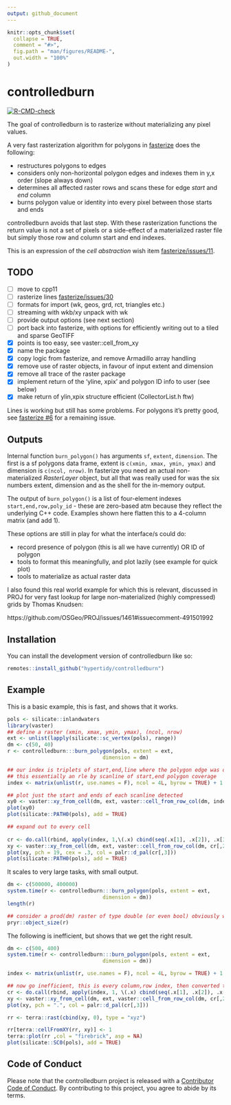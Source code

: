 ```yaml
---
output: github_document
---
```


<!-- README.md is generated from README.Rmd. Please edit that file -->

```r
knitr::opts_chunk$set(
  collapse = TRUE,
  comment = "#>",
  fig.path = "man/figures/README-",
  out.width = "100%"
)
```


# controlledburn 

<!-- badges: start -->
[![R-CMD-check](https://github.com/hypertidy/controlledburn/actions/workflows/R-CMD-check.yaml/badge.svg)](https://github.com/hypertidy/controlledburn/actions/workflows/R-CMD-check.yaml)
<!-- badges: end -->

The goal of controlledburn is to rasterize without materializing any pixel values.

A very fast rasterization algorithm for polygons in [fasterize](https://github.com/ecohealthalliance/fasterize) does the following: 

- restructures polygons to edges
- considers only non-horizontal polygon edges and indexes them in y,x order (slope always down)
- determines all affected raster rows and scans these for edge *start* and *end* column
- burns polygon value or identity into every pixel between those starts and ends


controlledburn avoids that last step.  With these rasterization functions the return value is not a set of pixels or a side-effect of
a materialized raster file but simply those row and column start and end indexes.



This is an expression of the *cell abstraction* wish item [fasterize/issues/11](https://github.com/ecohealthalliance/fasterize/issues/11). 

## TODO 

- [ ] move to cpp11
- [ ] rasterize lines [fasterize/issues/30](https://github.com/ecohealthalliance/fasterize/issues/30)
- [ ] formats for import (wk, geos, grd, rct, triangles etc.)
- [ ] streaming with wkb/xy unpack with wk
- [ ] provide output options (see next section)
- [ ] port back into fasterize, with options for efficiently writing out to a tiled and sparse GeoTIFF
- [x] points is too easy, see vaster::cell_from_xy
- [x] name the package
- [x] copy logic from fasterize, and remove Armadillo array handling
- [x] remove use of raster objects, in favour of input extent and dimension
- [x] remove all trace of the raster package
- [x] implement return of the 'yline, xpix' and polygon ID info to user (see below)
- [x] make return of ylin,xpix structure efficient (CollectorList.h ftw)

Lines is working but still has some problems. For polygons it's pretty good, see [fasterize #6](https://github.com/ecohealthalliance/fasterize/issues/6) for a remaining issue. 

## Outputs

Internal function `burn_polygon()` has arguments `sf`, `extent`, `dimension`. The first is a sf polygons data frame, extent is `c(xmin, xmax, ymin, ymax)` and dimension is `c(ncol, nrow)`. In fasterize you need an actual non-materialized *RasterLayer* object, but all that was
really used for was the six numbers extent, dimension and as the shell for the in-memory output. 

The output of `burn_polygon()` is a list of four-element indexes `start,end,row,poly_id` - these are zero-based atm because they reflect the underlying C++ code. Examples shown here flatten this to a 4-column matrix (and add 1). 


These options are still in play for what the interface/s could do: 

* record presence of polygon (this is all we have currently) OR ID of polygon
* tools to format this meaningfully, and plot lazily (see example for quick plot)
* tools to materialize as actual raster data

I also found this real world example for which this is relevant, discussed in PROJ for
very fast lookup for large non-materialized (highly compressed) grids by Thomas
Knudsen:

https://github.com/OSGeo/PROJ/issues/1461#issuecomment-491501992


## Installation

You can install the development version of controlledburn like so:

``` r
remotes::install_github("hypertidy/controlledburn")
```

## Example

This is a basic example, this is fast, and shows that it works. 

```r
pols <- silicate::inlandwaters
library(vaster)
## define a raster (xmin, xmax, ymin, ymax), (ncol, nrow)
ext <- unlist(lapply(silicate::sc_vertex(pols), range))
dm <- c(50, 40)
r <- controlledburn:::burn_polygon(pols, extent = ext,
                               dimension = dm)

## our index is triplets of start,end,line where the polygon edge was detected - 
## this essentially an rle by scanline of start,end polygon coverage
index <- matrix(unlist(r, use.names = F), ncol = 4L, byrow = TRUE) + 1 ## plus one because 0-index internally

## plot just the start and ends of each scanline detected
xy0 <- vaster::xy_from_cell(dm, ext, vaster::cell_from_row_col(dm, index[,c(3, 3)], index[,1:2]))
plot(xy0)
plot(silicate::PATH0(pols), add = TRUE)

## expand out to every cell
  
cr <- do.call(rbind, apply(index, 1,\(.x) cbind(seq(.x[1], .x[2]), .x[3], .x[4])))
xy <- vaster::xy_from_cell(dm, ext, vaster::cell_from_row_col(dm, cr[,2], cr[,1]))
plot(xy, pch = 19, cex = .3, col = palr::d_pal(cr[,3]))
plot(silicate::PATH0(pols), add = TRUE)

```

It scales to very large tasks, with small output. 

```r
dm <- c(500000, 400000)
system.time(r <- controlledburn:::burn_polygon(pols, extent = ext,
                               dimension = dm))
length(r)

## consider a prod(dm) raster of type double (or even bool) obviously would compress again but why churn
pryr::object_size(r)  
```



The following is inefficient, but shows that we get the right result. 

```r
dm <- c(500, 400)
system.time(r <- controlledburn:::burn_polygon(pols, extent = ext,
                               dimension = dm))

index <- matrix(unlist(r, use.names = F), ncol = 4L, byrow = TRUE) + 1 ## plus one because 0-index internally

## now go inefficient, this is every column,row index, then converted to cell, converted to xy
cr <- do.call(rbind, apply(index, 1, \(.x) cbind(seq(.x[1], .x[2]), .x[3], .x[4])))
xy <- vaster::xy_from_cell(dm, ext, vaster::cell_from_row_col(dm, cr[,2], cr[,1]))
plot(xy, pch = ".", col = palr::d_pal(cr[,3]))

rr <- terra::rast(cbind(xy, 0), type = "xyz")

rr[terra::cellFromXY(rr, xy)] <- 1
terra::plot(rr ,col = "firebrick", asp = NA)
plot(silicate::SC0(pols), add = TRUE)
```




## Code of Conduct
  
Please note that the controlledburn project is released with a [Contributor Code of Conduct](https://contributor-covenant.org/version/2/1/CODE_OF_CONDUCT.html). By contributing to this project, you agree to abide by its terms.
